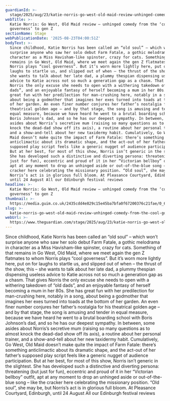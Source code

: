 ```yaml
---
guardianId: >-
  stage/2025/aug/23/katie-norris-go-west-old-maid-review-unhinged-comedy-from-the-cool-governess-to-gen-z
webTitle: >-
  Katie Norris: Go West, Old Maid review – unhinged comedy from the ‘cool
  governess’ to gen Z
sectionName: Stage
webPublicationDate: '2025-08-23T04:00:51Z'
bodyText: >-
  Since childhood, Katie Norris has been called an “old soul” – which won’t
  surprise anyone who saw her solo debut Farm Fatale, a gothic melodrama in
  character as a Miss Havisham-like spinster, crazy for cats. Something of that
  remains in Go West, Old Maid, where we meet again the gen Z flatmates to whom
  Norris plays “cool governess”. But it’s worn more lightly here, put on for
  laughs to startle us, and slipped out of when – the thrust of the show, this –
  she wants to talk about her late dad, a plummy thespian dispensing useless
  advice to Katie across not so much a generation gap as a chasm. That gives
  Norris the only excuse she needs to open with a withering takedown of “old
  dads”, and an enjoyable fantasy of herself becoming a mum in her 80s. She has
  great fun with her predilection for man-crushing here, notably in a song,
  about being a godmother that imagines her exes turned into toads at the bottom
  of her garden. An even finer number conjures her father’s nostalgia for his
  theatrical golden age – and by that stage, the song is amusing and tender in
  equal measure, because we have heard he went to a brutal boarding school with
  Boris Johnson’s dad, and so he has our deepest sympathy. In between, some
  asides about Norris’s secretive mum (raising so many questions as to almost
  knock the dead-dad show off its axis), a routine about her personal trainer,
  and a show-and-tell about her new taxidermy habit. Cumulatively, Go West, Old
  Maid doesn’t make quite the impact of Farm Fatale: there’s something
  anticlimactic about its dramatic shape, and the act-out of her father’s
  supposed play script feels like a generic nugget of audience participation.
  But at her best, for most of this show, Norris isn’t generic in the slightest.
  She has developed such a distinctive and diverting persona: threatening (but
  just for fun), eccentric and proud of it in her “Victorian bellboy” outfit,
  apt at any moment to drop an unhinged aside or out-of-the-blue song – like the
  cracker here celebrating the missionary position. “Old soul”, she may be, but
  Norris’s act is in glorious full bloom. At Pleasance Courtyard, Edinburgh,
  until 24 August All our Edinburgh festival reviews
headline: >-
  Katie Norris: Go West, Old Maid review – unhinged comedy from the ‘cool
  governess’ to gen Z
thumbnail: >-
  https://media.guim.co.uk/2435cdd4e829c15e45ba7bfa0f67200376c21fae/0_656_1365_1091/500.jpg
slug: >-
  katie-norris-go-west-old-maid-review-unhinged-comedy-from-the-cool-governess-to-gen-z
webUrl: >-
  https://www.theguardian.com/stage/2025/aug/23/katie-norris-go-west-old-maid-review-unhinged-comedy-from-the-cool-governess-to-gen-z
---
```

Since childhood, Katie Norris has been called an “old soul” – which won’t surprise anyone who saw her solo debut Farm Fatale, a gothic melodrama in character as a Miss Havisham-like spinster, crazy for cats. Something of that remains in Go West, Old Maid, where we meet again the gen Z flatmates to whom Norris plays “cool governess”. But it’s worn more lightly here, put on for laughs to startle us, and slipped out of when – the thrust of the show, this – she wants to talk about her late dad, a plummy thespian dispensing useless advice to Katie across not so much a generation gap as a chasm. That gives Norris the only excuse she needs to open with a withering takedown of “old dads”, and an enjoyable fantasy of herself becoming a mum in her 80s. She has great fun with her predilection for man-crushing here, notably in a song, about being a godmother that imagines her exes turned into toads at the bottom of her garden. An even finer number conjures her father’s nostalgia for his theatrical golden age – and by that stage, the song is amusing and tender in equal measure, because we have heard he went to a brutal boarding school with Boris Johnson’s dad, and so he has our deepest sympathy. In between, some asides about Norris’s secretive mum (raising so many questions as to almost knock the dead-dad show off its axis), a routine about her personal trainer, and a show-and-tell about her new taxidermy habit. Cumulatively, Go West, Old Maid doesn’t make quite the impact of Farm Fatale: there’s something anticlimactic about its dramatic shape, and the act-out of her father’s supposed play script feels like a generic nugget of audience participation. But at her best, for most of this show, Norris isn’t generic in the slightest. She has developed such a distinctive and diverting persona: threatening (but just for fun), eccentric and proud of it in her “Victorian bellboy” outfit, apt at any moment to drop an unhinged aside or out-of-the-blue song – like the cracker here celebrating the missionary position. “Old soul”, she may be, but Norris’s act is in glorious full bloom. At Pleasance Courtyard, Edinburgh, until 24 August All our Edinburgh festival reviews
